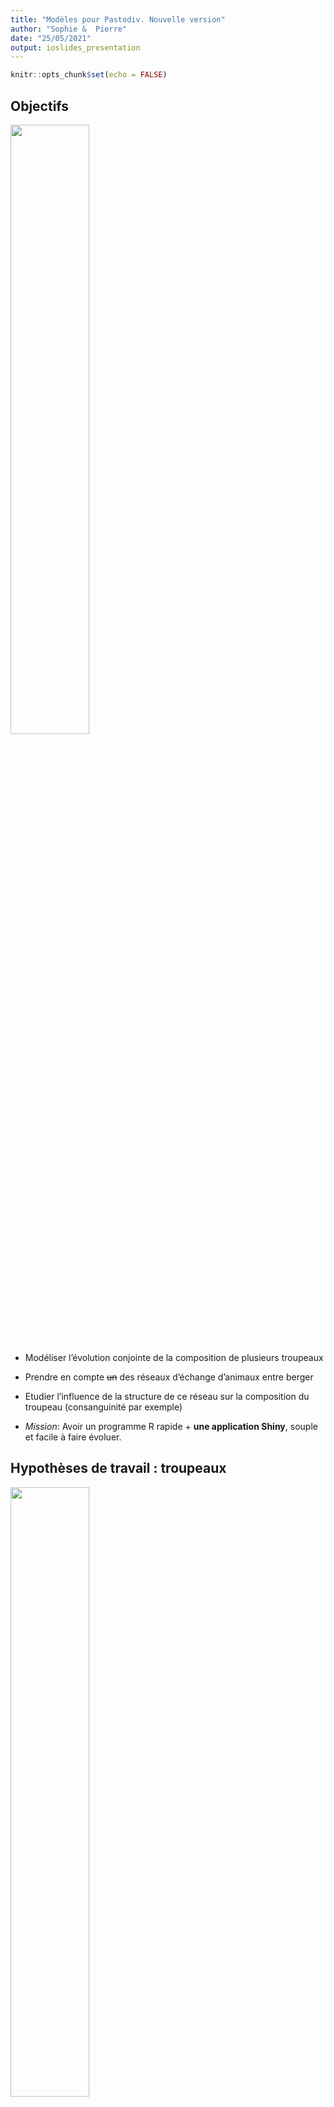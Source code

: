 ```yaml
---
title: "Modèles pour Pastodiv. Nouvelle version"
author: "Sophie &  Pierre"
date: "25/05/2021"
output: ioslides_presentation
---
```


```r
knitr::opts_chunk$set(echo = FALSE)
```

## Objectifs

![](photo_ovin_viande.png){#id .class width=50% height=50%}


- Modéliser l'évolution conjointe de la composition de plusieurs troupeaux
- Prendre en compte ~~un~~ des réseaux d'échange d'animaux entre berger 
- Etudier l'influence de la structure de ce réseau sur la composition du troupeau (consanguinité par exemple)

- *Mission*:  Avoir un programme  R rapide  + **une application Shiny**, souple et facile à faire évoluer. 

## Hypothèses de travail : troupeaux

![](troupeau-moutons-inde.jpg){#id .class width=50% height=50%}


- On considère $N$ (=10 ?) troupeaux composés essentiellement de femelles (dans les exemples  :  40 femelles pour 2 mâles)
- Les troupeaux sont de taille constantes au cours du temps. 





## Hypothèses de travail : âges de reproduction


- Les mâles sont reproducteurs dès l'année suivant leur naissance
- Les femelles sont reproductrices au bout de "quelques" années (paramètre à régler)
- Mâles et femelles sont aptes à se reproduire jusqu'à un âge à fixer (propre aux mâles et femelles) : une fois l'âge passé, les animaux sont retirés du troupeau

- Les femelles ont entre 0 et 2 petits par an  (probabilité à définir)

## Hypothèses de travail : reproduction

- *Avant* : reproduction intra troupeau.
- *Maintenant* : introduction d'un réseau de partage de mâles pour la reproduction. Chaque année, les pères sont choisis dans **un** troupeau selon un réseau de reproduction 
   
```r
library(igraph)
set.seed(8)
E <-  erdos.renyi.game(10,0.05,loops = TRUE,directed=TRUE)
M <- as.matrix(get.adjacency(E))
ind <- c(which(rowSums(M)==0),5)
diag(M)[ind] <- 1
plot(graph_from_adjacency_matrix(t(M)))
```        
        
        
![](genie.jpg){#id .class width=50% height=50%}

## Hypothèses de travail : remplacement des femelles trop agées

~~Les femelles trop vieilles sont remplacées par des petites femelles nées dans le troupeau, de façon à garder la taille du troupeau constante.~~

- Les femelles trop vieilles sont remplacées par des petites femelles nées dans le troupeau ou chez des bergers selon un autre réseau (**2ème réseau**)

        - Si une année, on n'a pas produit assez de petits femelles, 
        le manque sera compensé l'année suivante. 


## Hypothèses de travail : remplacement des mâles trop agés


- Quand le mâle atteint l'âge limite, il est remplacé par un petit mâle: 

    -  ce mâle est choisi parmi les autres troupeaux selon 
        un réseau d'échange fixé à l'avance et constant au cours 
        du temps. **(3ème réseau)**


## Mise en pratique : paramètres 

```r
n.herds = 10
param.default <- list(n.ram = 2,
                      n.ewe = 40,
                      career.ram = 8,
                      career.ewe = 8,
                      age.min.ram = 0,
                      age.min.ewe = 0,
                      age.repro.ewe = 3,
                      age.repro.ram = 1
    )
param.default$rate.repro = as.data.frame(cbind(c(0,1,2),c(0,1,0)))
names(param.default$rate.repro) = c('nb.lambs','probability')
param = lapply(1:n.herds,function(i) param.default)
```

voir nouveau code

## Autre nouveauté

On peut suivre la consanguinité au cours du temps. 

![One herd](alongtime_oneherd.png){#id .class width=50% height=50%}

## Plusieurs troupeaux connectés: on suit la moyenne au cours du temps


![Several herds](alongtime_meantenherds.png){#id .class width=50% height=50%}

## Que faire après

  - Choisir des scénarios typiques. 
  - Imaginer des conditions
  - Fixer le plus de paramètres possibles et faire varier
  - Regarder d'autres indices (-> en cours avec l'aide de généticiens)
  - Nous : on s'occupe des simulations (=calibrer le nombre de fois où répéter l'expérience pour avoir un signal, choisir les outils de comparaisons)

